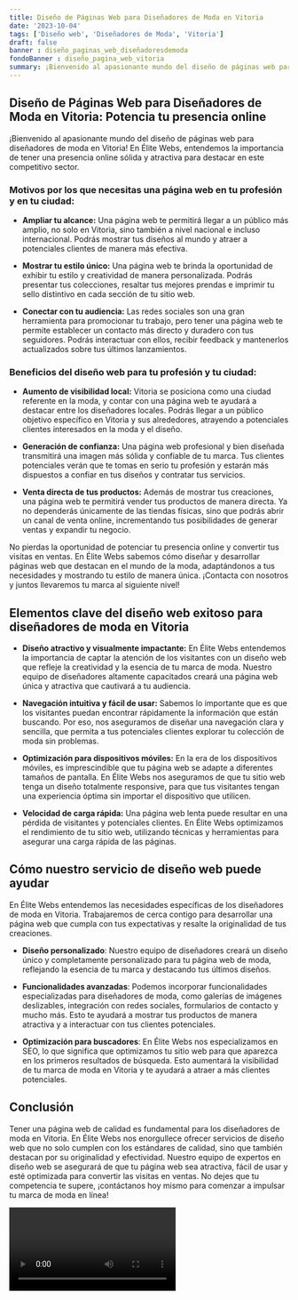 ```yaml
---
title: Diseño de Páginas Web para Diseñadores de Moda en Vitoria
date: '2023-10-04'
tags: ['Diseño web', 'Diseñadores de Moda', 'Vitoria']
draft: false
banner : diseño_paginas_web_diseñadoresdemoda
fondoBanner : diseño_pagina_web_vitoria
summary: ¡Bienvenido al apasionante mundo del diseño de páginas web para diseñadores de moda en Vitoria! En Élite Webs, entendemos la importancia de tener una presencia online sólida y atractiva para destacar en este competitivo sector.
---
```


## Diseño de Páginas Web para Diseñadores de Moda en Vitoria: Potencia tu presencia online

¡Bienvenido al apasionante mundo del diseño de páginas web para diseñadores de moda en Vitoria! En Élite Webs, entendemos la importancia de tener una presencia online sólida y atractiva para destacar en este competitivo sector.

### Motivos por los que necesitas una página web en tu profesión y en tu ciudad:

- **Ampliar tu alcance:** Una página web te permitirá llegar a un público más amplio, no solo en Vitoria, sino también a nivel nacional e incluso internacional. Podrás mostrar tus diseños al mundo y atraer a potenciales clientes de manera más efectiva.

- **Mostrar tu estilo único:** Una página web te brinda la oportunidad de exhibir tu estilo y creatividad de manera personalizada. Podrás presentar tus colecciones, resaltar tus mejores prendas e imprimir tu sello distintivo en cada sección de tu sitio web.

- **Conectar con tu audiencia:** Las redes sociales son una gran herramienta para promocionar tu trabajo, pero tener una página web te permite establecer un contacto más directo y duradero con tus seguidores. Podrás interactuar con ellos, recibir feedback y mantenerlos actualizados sobre tus últimos lanzamientos.

### Beneficios del diseño web para tu profesión y tu ciudad:

- **Aumento de visibilidad local:** Vitoria se posiciona como una ciudad referente en la moda, y contar con una página web te ayudará a destacar entre los diseñadores locales. Podrás llegar a un público objetivo específico en Vitoria y sus alrededores, atrayendo a potenciales clientes interesados en la moda y el diseño.

- **Generación de confianza:** Una página web profesional y bien diseñada transmitirá una imagen más sólida y confiable de tu marca. Tus clientes potenciales verán que te tomas en serio tu profesión y estarán más dispuestos a confiar en tus diseños y contratar tus servicios.

- **Venta directa de tus productos:** Además de mostrar tus creaciones, una página web te permitirá vender tus productos de manera directa. Ya no dependerás únicamente de las tiendas físicas, sino que podrás abrir un canal de venta online, incrementando tus posibilidades de generar ventas y expandir tu negocio.

No pierdas la oportunidad de potenciar tu presencia online y convertir tus visitas en ventas. En Élite Webs sabemos cómo diseñar y desarrollar páginas web que destacan en el mundo de la moda, adaptándonos a tus necesidades y mostrando tu estilo de manera única. ¡Contacta con nosotros y juntos llevaremos tu marca al siguiente nivel!

<GifSeo />

<Cta />

## Elementos clave del diseño web exitoso para diseñadores de moda en Vitoria

- **Diseño atractivo y visualmente impactante:** En Élite Webs entendemos la importancia de captar la atención de los visitantes con un diseño web que refleje la creatividad y la esencia de tu marca de moda. Nuestro equipo de diseñadores altamente capacitados creará una página web única y atractiva que cautivará a tu audiencia.

- **Navegación intuitiva y fácil de usar:** Sabemos lo importante que es que los visitantes puedan encontrar rápidamente la información que están buscando. Por eso, nos aseguramos de diseñar una navegación clara y sencilla, que permita a tus potenciales clientes explorar tu colección de moda sin problemas.

- **Optimización para dispositivos móviles:** En la era de los dispositivos móviles, es imprescindible que tu página web se adapte a diferentes tamaños de pantalla. En Élite Webs nos aseguramos de que tu sitio web tenga un diseño totalmente responsive, para que tus visitantes tengan una experiencia óptima sin importar el dispositivo que utilicen.

- **Velocidad de carga rápida:** Una página web lenta puede resultar en una pérdida de visitantes y potenciales clientes. En Élite Webs optimizamos el rendimiento de tu sitio web, utilizando técnicas y herramientas para asegurar una carga rápida de las páginas.

## Cómo nuestro servicio de diseño web puede ayudar

En Élite Webs entendemos las necesidades específicas de los diseñadores de moda en Vitoria. Trabajaremos de cerca contigo para desarrollar una página web que cumpla con tus expectativas y resalte la originalidad de tus creaciones.

- **Diseño personalizado**: Nuestro equipo de diseñadores creará un diseño único y completamente personalizado para tu página web de moda, reflejando la esencia de tu marca y destacando tus últimos diseños.

- **Funcionalidades avanzadas**: Podemos incorporar funcionalidades especializadas para diseñadores de moda, como galerías de imágenes deslizables, integración con redes sociales, formularios de contacto y mucho más. Esto te ayudará a mostrar tus productos de manera atractiva y a interactuar con tus clientes potenciales.

- **Optimización para buscadores**: En Élite Webs nos especializamos en SEO, lo que significa que optimizamos tu sitio web para que aparezca en los primeros resultados de búsqueda. Esto aumentará la visibilidad de tu marca de moda en Vitoria y te ayudará a atraer a más clientes potenciales.

## Conclusión

Tener una página web de calidad es fundamental para los diseñadores de moda en Vitoria. En Élite Webs nos enorgullece ofrecer servicios de diseño web que no solo cumplen con los estándares de calidad, sino que también destacan por su originalidad y efectividad. Nuestro equipo de expertos en diseño web se asegurará de que tu página web sea atractiva, fácil de usar y esté optimizada para convertir las visitas en ventas. No dejes que tu competencia te supere, ¡contáctanos hoy mismo para comenzar a impulsar tu marca de moda en línea!

<Video />

<CtaBot job='Diseñadores de Moda' city='Vitoria'/>

<Gmaps query='Vitoria+españa+maps' />